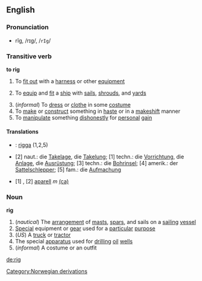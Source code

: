 {{wikipedia}}
==English==
===Pronunciation===
*rĭg, /rɪɡ/, /<tt>rIg</tt>/

===Transitive verb===
'''to rig'''

#To [[fit out]] with a [[harness]] or other [[equipment]]
# {{cattag|nautical}}  To [[equip]] and [[fit]] a [[ship]] with [[sail]]s, [[shroud]]s, and [[yard]]s
#(''informal'') To [[dress]] or [[clothe]] in some [[costume]]
#To [[make]] or [[construct]] something in [[haste]] or in a [[makeshift]] manner
#To [[manipulate]] something [[dishonestly]] for [[personal]] [[gain]]

====Translations====
*{{sv}}: [[rigga]] (1,2,5)
*{{de}} [2] naut.: die [[Takelage]], die [[Takelung]]; [1] techn.: die [[Vorrichtung]], die [[Anlage]], die [[Ausrüstung]]; [3] techn.: die [[Bohrinsel]]; [4] amerik.: der [[Sattelschlepper]]; [5] fam.: die [[Aufmachung]]
*{{ca}}[1] [[]], [2] [[aparell]] ''m'' [[:ca:aparell|(ca)]]

===Noun===
'''rig'''

#(''nautical'') The [[arrangement]] of [[mast]]s, [[spar]]s, and sails on a [[sailing]] [[vessel]]
#[[Special]] equipment or [[gear]] used for a [[particular]] [[purpose]]
#(''US'') A [[truck]] or [[tractor]]
#The special [[apparatus]] used for [[drilling]] [[oil]] [[wells]]
#(''informal'') A costume or an outfit
[[Category:Norwegian derivations]]

[[de:rig]]